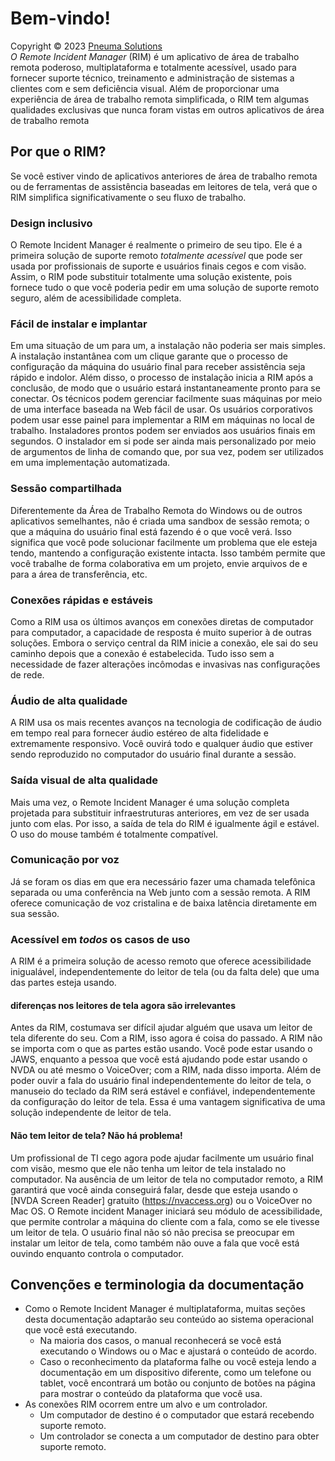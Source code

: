 # Bem-vindo!
Copyright © 2023 [Pneuma Solutions](https://www.pneumasolutions.com)  
*O Remote Incident Manager* (RIM) é um aplicativo de área de trabalho remota poderoso, multiplataforma e totalmente acessível, usado para fornecer suporte técnico, treinamento e administração de sistemas a clientes com e sem deficiência visual. Além de proporcionar uma experiência de área de trabalho remota simplificada, o RIM tem algumas qualidades exclusivas que nunca foram vistas em outros aplicativos de área de trabalho remota
## Por que o RIM?
Se você estiver vindo de aplicativos anteriores de área de trabalho remota ou de ferramentas de assistência baseadas em leitores de tela, verá que o RIM simplifica significativamente o seu fluxo de trabalho.
### Design inclusivo
O Remote Incident Manager é realmente o primeiro de seu tipo. Ele é a primeira solução de suporte remoto *totalmente acessível* que pode ser usada por profissionais de suporte e usuários finais cegos e com visão. Assim, o RIM pode substituir totalmente uma solução existente, pois fornece tudo o que você poderia pedir em uma solução de suporte remoto seguro, além de acessibilidade completa.
### Fácil de instalar e implantar
Em uma situação de um para um, a instalação não poderia ser mais simples. A instalação instantânea com um clique garante que o processo de configuração da máquina do usuário final para receber assistência seja rápido e indolor. Além disso, o processo de instalação inicia a RIM após a conclusão, de modo que o usuário estará instantaneamente pronto para se conectar.
Os técnicos podem gerenciar facilmente suas máquinas por meio de uma interface baseada na Web fácil de usar. Os usuários corporativos podem usar esse painel para implementar a RIM em máquinas no local de trabalho. Instaladores prontos podem ser enviados aos usuários finais em segundos. O instalador em si pode ser ainda mais personalizado por meio de argumentos de linha de comando que, por sua vez, podem ser utilizados em uma implementação automatizada.
### Sessão compartilhada
Diferentemente da Área de Trabalho Remota do Windows ou de outros aplicativos semelhantes, não é criada uma sandbox de sessão remota; o que a máquina do usuário final está fazendo é o que você verá. Isso significa que você pode solucionar facilmente um problema que ele esteja tendo, mantendo a configuração existente intacta. Isso também permite que você trabalhe de forma colaborativa em um projeto, envie arquivos de e para a área de transferência, etc.
### Conexões rápidas e estáveis
Como a RIM usa os últimos avanços em conexões diretas de computador para computador, a capacidade de resposta é muito superior à de outras soluções. Embora o serviço central da RIM inicie a conexão, ele sai do seu caminho depois que a conexão é estabelecida. Tudo isso sem a necessidade de fazer alterações incômodas e invasivas nas configurações de rede.
### Áudio de alta qualidade
A RIM usa os mais recentes avanços na tecnologia de codificação de áudio em tempo real para fornecer áudio estéreo de alta fidelidade e extremamente responsivo. Você ouvirá todo e qualquer áudio que estiver sendo reproduzido no computador do usuário final durante a sessão.
### Saída visual de alta qualidade
Mais uma vez, o Remote Incident Manager é uma solução completa projetada para substituir infraestruturas anteriores, em vez de ser usada junto com elas. Por isso, a saída de tela do RIM é igualmente ágil e estável. O uso do mouse também é totalmente compatível.
### Comunicação por voz
Já se foram os dias em que era necessário fazer uma chamada telefônica separada ou uma conferência na Web junto com a sessão remota. A RIM oferece comunicação de voz cristalina e de baixa latência diretamente em sua sessão.
### Acessível em *todos* os casos de uso
A RIM é a primeira solução de acesso remoto que oferece acessibilidade inigualável, independentemente do leitor de tela (ou da falta dele) que uma das partes esteja usando.
#### diferenças nos leitores de tela agora são irrelevantes
Antes da RIM, costumava ser difícil ajudar alguém que usava um leitor de tela diferente do seu. Com a RIM, isso agora é coisa do passado. A RIM não se importa com o que as partes estão usando. Você pode estar usando o JAWS, enquanto a pessoa que você está ajudando pode estar usando o NVDA ou até mesmo o VoiceOver; com a RIM, nada disso importa. Além de poder ouvir a fala do usuário final independentemente do leitor de tela, o manuseio do teclado da RIM será estável e confiável, independentemente da configuração do leitor de tela. Essa é uma vantagem significativa de uma solução independente de leitor de tela.
#### Não tem leitor de tela? Não há problema!
Um profissional de TI cego agora pode ajudar facilmente um usuário final com visão, mesmo que ele não tenha um leitor de tela instalado no computador. Na ausência de um leitor de tela no computador remoto, a RIM garantirá que você ainda conseguirá falar, desde que esteja usando o [NVDA Screen Reader] gratuito (https://nvaccess.org) ou o VoiceOver no Mac OS. O Remote incident Manager iniciará seu módulo de acessibilidade, que permite controlar a máquina do cliente com a fala, como se ele tivesse um leitor de tela. O usuário final não só não precisa se preocupar em instalar um leitor de tela, como também não ouve a fala que você está ouvindo enquanto controla o computador.
## Convenções e terminologia da documentação
* Como o Remote Incident Manager é multiplataforma, muitas seções desta documentação adaptarão seu conteúdo ao sistema operacional que você está executando.
    * Na maioria dos casos, o manual reconhecerá se você está executando o Windows ou o Mac e ajustará o conteúdo de acordo.
    * Caso o reconhecimento da plataforma falhe ou você esteja lendo a documentação em um dispositivo diferente, como um telefone ou tablet, você encontrará um botão ou conjunto de botões na página para mostrar o conteúdo da plataforma que você usa.
* As conexões RIM ocorrem entre um alvo e um controlador.
    * Um computador de destino é o computador que estará recebendo suporte remoto.
    * Um controlador se conecta a um computador de destino para obter suporte remoto.
